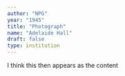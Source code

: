 ```yaml
---
author: "NPG"
year: "1945"
title: "Photograph"
name: "Adelaide Hall"
draft: false
type: institution
---
```

I think this then appears as the content
